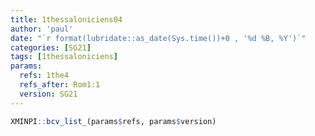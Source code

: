 ```yaml
---
title: 1thessaloniciens04
author: 'paul'
date: "`r format(lubridate::as_date(Sys.time())+0 , '%d %B, %Y')`"
categories: [SG21]
tags: [1thessaloniciens]
params:
  refs: 1the4
  refs_after: Rom1:1
  version: SG21
---
```


```r
XMINPI::bcv_list_(params$refs, params$version)
```

